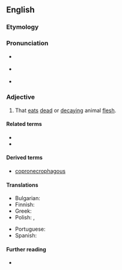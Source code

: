 ==English==
{{was wotd|2008|July|16}}

===Etymology===
{{confix|en|necro|phagous}}

===Pronunciation===
* {{a|UK}} {{IPA|en|/nɛˈkɹɒf.ə.ɡəs/}}
* {{a|US}} {{IPA|en|/nɛˈkɹɑ.fə.ɡəs/}}
* {{audio|en|en-us-necrophagous.ogg|Audio (US)}}

===Adjective===
{{en-adj|-}}

# That [[eat]]s [[dead]] or [[decaying]] animal [[flesh]].
#: {{ux|en|The body had been consumed by '''necrophagous''' insects.}}

====Related terms====
* {{l|en|necrophage}}
* {{l|en|necrophagy}}

====Derived terms====
* [[copronecrophagous]]

====Translations====
{{trans-top|that eats dead or decaying flesh}}
* Bulgarian: {{t|bg|лешояден}}
* Finnish: {{t|fi|raatoja syövä}}
* Greek: {{t+|el|νεκροφάγος}}
* Polish: {{t+|pl|padlinożerny}}, {{t+|pl|trupożerny}}
{{trans-mid}}
* Portuguese: {{t+|pt|necrófago}}
* Spanish: {{t|es|necrófago}}
{{trans-bottom}}

====Further reading====
* {{pedia|Scavenger}}